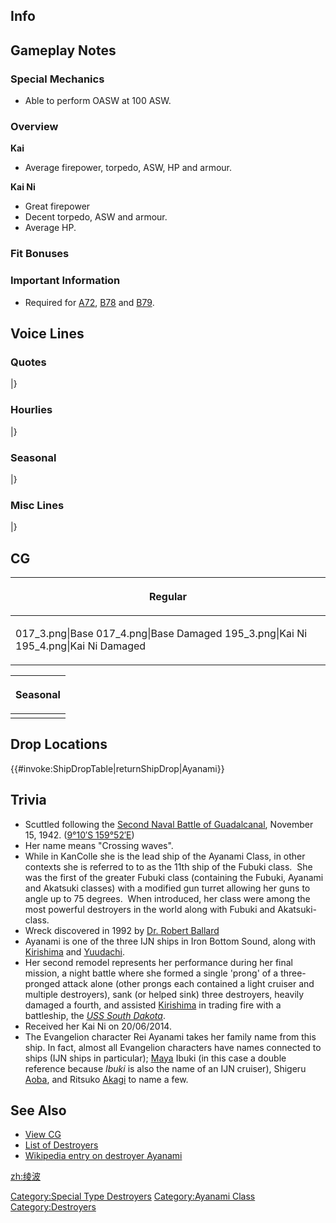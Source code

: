 ==Info==
{{KanmusuInfo|ID=017}}
{{KanmusuInfo|ID=017a}}
{{KanmusuInfo|ID=195}}

==Gameplay Notes==
===Special Mechanics===
* Able to perform OASW at 100 ASW.

===Overview===
'''Kai'''
* Average firepower, torpedo, ASW, HP and armour.  

'''Kai Ni'''
* Great firepower
* Decent torpedo, ASW and armour.
* Average HP.

===Fit Bonuses===
{{:{{BASEPAGENAME}}/Equipment Bonuses}}
{{clear}}

===Important Information===
* Required for [[Quests#A72|A72]], [[Quests#B78|B78]] and [[Quests#B79|B79]].

==Voice Lines==
===Quotes===
{{ShipquoteHeader}}
{{ShipquoteKai
|scenario = Introduction
|origin = ごきげんよう。特型駆逐艦、綾波と申します。
|translation = A pleasure to meet you. I'm the Special Type destroyer Ayanami.<ref>Special Type destroyers refers to the Fubuki, Ayanami and Akatsuki-classes which were designated as such because they represented such a leap in performance over previous destroyer classes.</ref>
|audio = Ayanami-Introduction.ogg
}}
{{ShipquoteKai
|scenario = Library
|origin = 特型駆逐艦、綾波です。改良吹雪型の1番艦なんです。
第三次ソロモン海海戦では、駆逐艦一隻としては、特別な大活躍をお見せしました。
頑張ります！
|translation = I'm the Special Type destroyer Ayanami. The first ship of the Improved Fubuki-class.
During the Third Battle of the Solomon Sea, I displayed a magnificent solo action.<ref>She was ordered to split off from her squadron to scout the other side of Savo Island during the [https://en.wikipedia.org/wiki/Naval_Battle_of_Guadalcanal Naval Battle of Guadalcanal]. Although she says it was a solo action, the engagement she participated in also involved Nagara and Uranami.</ref>
I did my best!
|audio = Ayanami-Library.ogg
}}
{{ShipquoteKai
|scenario = Secretary 1
|origin = はい、大丈夫ですよ？
|translation = Yes, I'm fine you know?
|audio = Ayanami-Secretary_1.ogg
}}
{{ShipquoteKai
|scenario = Secretary 2
|origin = お茶にいたしましょうか？
|translation = Shall I make tea?
|audio = Ayanami-Secretary_2.ogg
}}
{{ShipquoteKai
|scenario = Secretary 3
|origin = そんなに話しかけられてしまうとお仕事がちゃんと出来ないです・・・
|translation = You won't be able to do your job properly if you keep talking to me...
|audio = Ayanami-Secretary_3.ogg
}}
{{ShipquoteKai
|scenario = Secretary Idle
|kai = yes
|origin = 司令官、いつもお疲れ様です。お仕事 綾波応援していますね
|translation = Thanks for all your hard work Commander. I'll always be here to support you.
|audio = Ayanami-Secretary_(Idle).ogg
}}
{{ShipquoteKai
|scenario = Secretary (Married)
|kai = yes
|origin = 司令官、綾波ひとりでも結構頑張れるんですよ？でも、あなたと一緒だったら・・・もっと頑張れます！
|translation = Commander, I can work hard enough on my own you know? But, when I'm with you... I can work even harder!
|audio = AyanamiKai-Secretary Married.ogg
}}
{{ShipquoteKai
|scenario = Wedding
|origin = 綾波、がんばってますか？お役に立ってますか？…そ、そうですか、うれしいです！
|translation = Was I doing my best? Was I useful to you? ...R-really! I'm glad to hear it!
|audio = Ayanami-Wedding.ogg
}}
{{ShipquoteKai
|scenario = Player's Score
|origin = 司令官、お便りが来ています。
|translation = Commander, a letter has arrived.
|audio = Ayanami-Looking_At_Scores.ogg
}}
{{ShipquoteKai
|scenario = Joining the Fleet
|origin = 綾波、出撃します！
|translation = Ayanami, sortieing!
|audio = Ayanami-Joining_A_Fleet.ogg
}}
{{ShipquoteKai
|scenario = Equipment 1
|origin = はぁ…癒されます。感謝ですね～<ref>Shared with Supply before kai.</ref>
|translation = Haa~... That hit the spot. Thanks for that~
|audio = Ayanami-Equipment_1.ogg
}}
{{ShipquoteKai
|scenario = Equipment 1
|kai2 = yes
|origin = こちら、いただきますね。
|translation = Please, have my thanks.
|audio =AyanamiKai2-Equipment 1.ogg
}}
{{ShipquoteKai
|scenario = Equipment 2
|origin = 綾波、まるで生まれ変わったみたい！
|translation = I feel like I've been reborn!
|audio = Ayanami-Equipment_2.ogg
}}
{{ShipquoteKai
|scenario = Equipment 2
|kai2 = yes
|origin = はぁ…癒されます。感謝ですね～
|translation = Haa~... That hit the spot. Thanks for that~
|audio =AyanamiKai2-Equipment 2.ogg
}}
{{ShipquoteKai
|scenario = Equipment 3 <ref> Equipment(3) is shared with expedition selection, resource collection, instant repair and development. </ref>
|origin = やりましたー！<ref>Shared with Secretary Married before kai.</ref>
|translation = I did it!
|audio = Ayanami-Equipment_3.ogg
}}
{{ShipquoteKai
|scenario = Supply
|kai = yes
|origin = ありがとうございます！
|translation = Thank you very much!
|audio = AyanamiKai-Supply.ogg
}}
{{ShipquoteKai
|scenario = Docking (Minor Damage)
|origin = 少しだけ、休ませてください
|translation = Please let me rest for a bit...
|audio = Ayanami-Docking_Minor.ogg
}}
{{ShipquoteKai
|scenario = Docking (Major Damage)
|origin = ごめんなさい…綾波修理に入りますね…
|translation = Sorry... I'll be going for repairs...
|audio = Ayanami-Docking_Major.ogg
}}
{{ShipquoteKai
|scenario = Construction
|origin = 新しい仲間が来てくれたみたい！
|translation = It seems like a new comrade is coming!
|audio = Ayanami-Construction.ogg
}}
{{ShipquoteKai
|scenario = Returning from Sortie
|origin = 艦隊が作戦行動から帰投しました。
|translation = The fleet is back from completing the operation.
|audio = Ayanami-Returning_From_Sortie.ogg
}}
{{ShipquoteKai
|scenario = Starting a Sortie
|origin = 抜錨！出撃です！
|translation = Set sail! Let's sortie!
|audio = Ayanami-Starting_A_Sortie.ogg
}}
{{ShipquoteKai
|scenario = Starting a Battle
|origin = 左舷、砲雷撃戦用意！
|translation = Port, prepare for combat!
|audio = Ayanami-Battle_Start.ogg
}}
{{ShipquoteKai
|scenario = Attack
|origin = よく狙って・・・てーっ！
|translation = Steady your aim... fire!
|audio = Ayanami-Attack.ogg
}}
{{ShipquoteKai
|scenario = Night Battle Attack
|origin = 綾波が守ります！
|translation = I'll protect you!
|audio = Ayanami-Night_Attack.ogg
}}
{{ShipquoteKai
|scenario = Night Battle
|origin = この海域は譲れません！
|translation = I won't give up these waters!
|audio = Ayanami-Night_Battle.ogg
}}
{{ShipquoteKai
|scenario = MVP
|origin = 綾波が一番だなんて嬉しいです！司令官のおかげですね
|translation = I'm happy that I'm number one! It's thanks to the Commander.
|audio = Ayanami-MVP.ogg
}}
{{ShipquoteKai
|scenario = Minor Damage 1
|origin = ぁあっ！被弾した！？
|translation = Ah! I got hit...!
|audio = Ayanami-Minor_Damage_1.ogg
}}
{{ShipquoteKai
|scenario = Minor Damage 2
|origin =  きゃああああああ
|translation = Kyaaah!
|audio = Ayanami-Minor_Damage_2.ogg
}}
{{ShipquoteKai
|scenario = Major Damage
|origin = まっ…まだ…戦える…はずです…
|translation = I-I... think... I can still fight...
|audio = Ayanami-Major_Damage.ogg
}}
{{ShipquoteKai
|scenario = Sunk
|origin = 吹雪は無事かしら・・・・・そう、良かった
|translation = I wonder if Fubuki is safe... really, thank goodness.
|audio = Ayanami-Sunk.ogg
}}
|} <references/>
{{clear}}

===Hourlies===
{{ShipquoteHeader | type = hourly}}
{{ShipquoteKai
|scenario = 00:00
|origin = 午前0時です。こんな夜更けにすみません
|translation = It's 12am. Sorry to disturb you so late at night.
|audio = Ayanami-00.ogg
}}
{{ShipquoteKai
|scenario = 01:00
|origin = 午前1時です。もしお邪魔でしたら音量下げてくださいね
|translation = It's 1am. Please lower the volume if I'm disturbing you.
|audio = Ayanami-01.ogg
}}
{{ShipquoteKai
|scenario = 02:00
|origin = 午前2時で―す！深夜ですし もうちょっと小声にいたしましょうか
|translation = It's 2am~! Should I talk quieter since it's the middle of the night?
|audio = Ayanami-02.ogg
}}
{{ShipquoteKai
|scenario = 03:00
|origin = ご～ぜ～ん～　3時でーす(小声)
|translation = It's~ 3~ am~ (Whispering)
|audio = Ayanami-03.ogg
}}
{{ShipquoteKai
|scenario = 04:00
|origin = 午前4時です…綾波も…このぐらい大丈夫ですよぉ… もうすぐ…朝ですねぇ…
|translation = It's 4am... I'm still... doing fine... It's almost... morning...
|audio = Ayanami-04.ogg
}}
{{ShipquoteKai
|scenario = 05:00
|origin = 午前5時です。もうすぐ総員起こしの時間ですね。艦娘たちを起こしてきますね
|translation = It's 5am. Almost time for morning assembly. The shipgirls will be getting up soon.
|audio = Ayanami-05.ogg
}}
{{ShipquoteKai
|scenario = 06:00
|origin = 午前6時です。朝になりました。司令官おはようございます。今日も一日頑張りましょう
|translation = It's 6am. Morning's here. Good morning Commander. Let's give it our all today.
|audio = Ayanami-06.ogg
}}
{{ShipquoteKai
|scenario = 07:00
|origin = 午前7時です。司令官、タオルここに置いておきますね
|translation = It's 7am. I'll leave your towel over here Commander.
|audio = Ayanami-07.ogg
}}
{{ShipquoteKai
|scenario = 08:00
|origin = 午前8時です。司令官、朝ごはんのご用意ができてます。お味噌汁はお麩でよかったかしら？
|translation = It's 8am. Breakfast is ready Commander. Would you like to have some miso soup with seitan?<ref>[https://en.wikipedia.org/wiki/Wheat_gluten_(food) Seitan] is wheat gluten. It is usually baked before being added to soups.</ref>
|audio = Ayanami-08.ogg
}}
{{ShipquoteKai
|scenario = 09:00
|origin = 午前9時です 。そろそろデイリー任務を片付けてしまいましょうか。了解しました
|translation = It's 9am. Shall we start clearing daily missions soon? Roger that.
|audio = Ayanami-09.ogg
}}
{{ShipquoteKai
|scenario = 10:00
|origin = 午前10時です。司令官、綾波は何をすればよろしいですか？
|translation = It's 10am. Do you need me to do anything?
|audio = Ayanami-10.ogg
}}
{{ShipquoteKai
|scenario = 11:00
|origin = 午前11時です！ お昼の準備ですね。わかりました。お任せ下さい
|translation = It's 11am. Time to start preparing lunch huh. Understood. Please leave it me.
|audio = Ayanami-11.ogg
}}
{{ShipquoteKai
|scenario = 12:00
|origin = 正午。お昼のご用意ができました。綾波特製肉じゃが定食です！お味はいかが？
|translation = Noon. Lunch is ready. It's my special Nikugaga meal! Is it to your liking?<ref>[https://en.wikipedia.org/wiki/Nikujaga Nikujaga] is a Japanese stew made with meat, potato and onions stewed in a soy sauce stock.</ref>
|audio = Ayanami-12.ogg
}}
{{ShipquoteKai
|scenario = 13:00
|origin = 午後1時です。綾波、我ながら満足しちゃいました。司令官はご満足されましたか？
|translation = It's 1pm. I'm satisfied with how that turned out. Were you satisfied too Commander?
|audio = Ayanami-13.ogg
}}
{{ShipquoteKai
|scenario = 14:00
|origin = 午後2時です。さて！綾波もそろそろ本領発揮しちゃおうかな。頑張りますね
|translation = It's 2pm. Right! It's time for me to show you what I can really do. I'll do my best.
|audio =Ayanami-14.ogg
}}
{{ShipquoteKai
|scenario = 15:00
|origin = 午後3時。私たちの艦隊のランキングを上げるためにも綾波、頑張りますね
|translation = It's 3pm. I'm going to do my best to help increase our fleet's ranking.
|audio = Ayanami-15.ogg
}}
{{ShipquoteKai
|scenario = 16:00
|origin = 午後4時。綾波、こう見えて狙った敵は逃しません。出撃を意見具申いたします
|translation = 4pm. Despite everything, I didn't let the enemy escape my sights. I'll start on the mission report.
|audio = Ayanami-16.ogg
}}
{{ShipquoteKai
|scenario = 17:00
|origin = 午後5時。司令官、もうちょっと先を目指してみます？ 綾波お供いたします。
|translation = 5pm. Do you want to take it to the next level Commander? I'll accompany you. 
|audio = Ayanami-17.ogg
}}
{{ShipquoteKai
|scenario = 18:00
|origin = 午後6時。そろそろ夜の時間ですね。綾波も少し疲労がたまってしまいましたぁ…
|translation = 6pm. It's almost night time. I've gotten a bit fatigued...
|audio = Ayanami-18.ogg
}}
{{ShipquoteKai
|scenario = 19:00
|origin = 午後7時。綾波、執務室の檜のお風呂使ってもいいんですか！ ほっ、本当に！？
|translation = 7pm. I can use the cypress bath in the office!? R-really!?
|audio = Ayanami-19.ogg
}}
{{ShipquoteKai
|scenario = 20:00
|origin = 午後8時。司令官。せっかくですが入渠ドックが空いていますので綾波はこちらで十分です。
|translation = 8pm. I appreciate the offer but using an empty dock is enough for me.
|audio = Ayanami-20.ogg
}}
{{ShipquoteKai
|scenario = 21:00
|origin = 午後9時です。夜の鎮守府は静かですね
|translation = It's 9pm. The base at night sure is quiet.
|audio = Ayanami-21.ogg
}}
{{ShipquoteKai
|scenario = 22:00
|origin = 午後10時となりました。今晩も頑張ってまいりましょう
|translation = It's now 10pm. Let's do our best tonight too.
|audio =Ayanami-22.ogg
}}
{{ShipquoteKai
|scenario = 23:00
|origin = 午後11時です。司令官、綾波も実は少しだけ夜戦には自信があるんです。今度是非！
|translation = It's 11pm. To tell you the truth Commander, I have a bit of confidence in night battles. Next time let me do it!
|audio = Ayanami-23.ogg
}}
|} <references/>
{{clear}}

===Seasonal===
{{SeasonalHeaderOld}}
{{SeasonalQuote
|scenario = [[Seasonal/Second_Anniversary|2nd Anniversary]]
|origin = やりましたー。司令官、二周年本当におめでとうございます！
|translation =We did it. Congratulations on reaching the 2nd anniversary, Commander!	
|audio = 017_Ayanami_2ndAnniv.mp3
|notes = 
}}
{{SeasonalQuote
|scenario = [[Seasonal/Rainy_Season_2015|Rainy Season 2015]]
|origin = 梅雨の季節、雨の音も、気持ちを切り替えれば、心地良いですね。司令官も、そう思われます？
|translation =	You’ll feel better if you look at the rainy season, and the sound of rain, from a different perspective. Don’t you think so, Commander?
|audio = Ayanami_Rainy_Secretary_1.ogg
|notes =
}}
{{SeasonalQuote
|scenario = [[Seasonal/Mid_Summer_Season_Update|Midsummer 2015]]
|origin = 夏は…やっぱり暑いですね…。司令官、敷波が持ってきてくれたスイカ、切りましょうか！
|translation =	Summer… sure is hot… Let’s slice up the watermelon Shikinami got us, Commander! 
|audio = Ayanami_Mid_Summer.ogg
|notes =
}}
{{SeasonalQuote
|scenario = [[Seasonal/Mid_Autumn_2015_Seasonal_Update|Midautumn 2015]]
|origin = 綾波、この季節、好きなんです。綾波が進水したのも、秋なんですよ。ウフフ~
|translation =	I like this time of year. I was launched in autumn after all. Ufufu~
|audio = Ayanami_Mid_Autumn2015.ogg
|notes =
}}
{{SeasonalQuote
|scenario = [[Seasonal/Christmas_2015|Christmas 2015]]
|origin = メリークリスマス、司令官！はい、綾波と敷波からのプレゼントです！ケーキもどうぞ！
|translation =	Merry Christmas, Commander! Here’s a present from Shikinami and me! Have some cake too!
|audio = Ayanami_Christmas_2015_Sec1.ogg
|notes =
}}
{{SeasonalQuote
|scenario = [[Seasonal/New_Year_2016|New Year 2016]]
|origin = 司令官、新年、あ～け～ました！本年も、綾波たちを、どうぞよろしくお願いいたします！
|translation =	Happy New Year, Commander! Please treat us well this year too!
|audio = Ayanami_New_Years_Day_2016.ogg
|notes = 
}}
{{SeasonalQuote
|scenario = [[Seasonal/Valentine%27s_Day_2016|Valentine’s Day 2016]]
|origin = はい、バレンタインの、チョコレートです。お口に合うといいですが…どうぞっ！
|translation =	Yes, it’s Valentine’s chocolate. I hope they’re to your liking… Here you go! 
|audio = Ayanami_Valentine_Sec1.ogg
|notes = 
}}
{{SeasonalQuote
|scenario = [[Seasonal/Third_Anniversary|3rd Anniversary]]
|origin = ついに、や・り・ま・し・た・！司令官、三周年本当におめでとうございます！えへへ、綾波も、うぅれしっ！
|translation =	It’s finally he~ re~! A huge congratulations on the 3rd Anniversary, Commander! Ehehe, I’m happy too!
|audio = Ayanami_3rd_Anniversary_Sec1.mp3
|notes = 
}}
{{SeasonalQuote
|scenario = [[Seasonal/Saury_2016|Saury Festival 2016]]
|origin = 特型駆逐艦綾波、秋刀魚漁支援、出撃準備完了です！司令官、いつでもお明示くださいね！
|translation =	Special-type destroyer, Ayanami, has finished preparations for saury fishing support! I’m standing by for your orders, Commander!
|audio = Ayanami_Sec1_Saury_2016.mp3
|notes = 
}}
{{SeasonalQuote
|scenario = [[Seasonal/Fourth_Anniversary|4th Anniversary]]
|origin = ついに、や・り・ま・し・た・！司令官、四周年、本当に本当におめでとうごさいます！えへへ…うふふっ…うふふっ。綾波も…うーれしぃ！
|translation =	It’s~ finally~ here~! My sincerest congratulations on the 4th Anniversary, Commander! Ehehe… Ufufu… ufufu… I’m… happy too!
|audio = Ayanami_4th_Anniversary_Sec1_2017.mp3
|notes = 
}}
{{SeasonalQuote
|scenario = [[Seasonal/White_Day_2018|White Day 2018]]
|origin = こちらを、お返しに？司令官、ありがとうございます！綾波、大事にいだたきますね。はーむ。美味しい…美味しいです！
|translation =	Is this a return gift? Thank you very much, Commander! I’ll be sure to savour it. *nom* It’s… It’s delicious!
|audio = Ayanami_White_Day_2018_Sec1.mp3
|notes = 
}}
{{SeasonalQuote
|scenario = [[Seasonal/Fifth_Anniversary|5th Anniversary]]
|origin = や・り・ま・し・た！司令官、五周年、本当におめでとうございます！へへへぇ。
|translation =	We. Did. It! Congratulations on the 5th Anniversary, Commander! Hehehe.
|audio = Ayanami_5th_Anniversary_Sec1.mp3
|notes = 
}}
{{SeasonalQuote
|scenario = [[Seasonal/Late_Autumn_2018|Late Autumn 2018]]
|origin = 司令官、今日は浴衣で鎮守府の縁日に行きましょう。射的…綾波、射的やりたいです。いいですか？
|translation =	Since I'm wearing a yukata today, let's go to the Naval Base Festival, Commander. The shooting gallery... I want to play the shooting gallery. Is that alright?
|audio = Ayanami_Late_Autumn_2018_Sec1.mp3
|notes = Secretary 1
}}
{{SeasonalQuote
|scenario = [[Seasonal/Late_Autumn_2018|Late Autumn 2018]]
|origin = 狙います…えっ、実弾？何がですか？
|translation =	I'm opening fire... Eh, live ammo? What about it?
|audio = Ayanami_Late_Autumn_2018_Sec2.mp3
|notes = Secretary 2
}}
{{SeasonalQuote
|scenario = [[Seasonal/Late_Autumn_2018|Late Autumn 2018]]
|origin = やーりーまーしーたー！司令官、ほら、取りました！えへぇ、かわいいですね？えぇ、百式？なにかですか？…えぇー。
|translation =	Iii diiid ittt! Look, Admiral, I got it! Ehe, isn't it cute? Eh, Type 100? What's that? ...Eeeeh.
|audio = Ayanami_Late_Autumn_2018_Sec3.mp3
|notes = Secretary 3
}}
{{SeasonalQuote
|scenario = [[Seasonal/Sixth_Anniversary|6th Anniversary]]
|origin = こほん…や・れ・ま・し・た！司令官、六周年！本当に、おめでとうご・ざ・い・ま・す！えへへぇ。
|translation =	*Ahem*... It's~ heeeereee~! Commander, it's the 6th Anniversary! My sincerest congraaaatuuulaaatiooonsss! Ehehe.
|audio = Ayanami_6th_Anniversary_Sec1.mp3
|notes = 
}}
{{SeasonalQuote
|scenario = [[Seasonal/Seventh_Anniversary|7th Anniversary]]
|origin = ほはぁ。やりましたぁー。七周年です、司令官。ほんとうにおめでーとうぅーござーいまぁーす！うふふふぅ。
|translation =	Wowee. We made iiiit. It's the 7th Anniversary, Commander. Coooonnngrraaatuuulaaatiiioonnns! Hehehe.
|audio = Ayanami_7th_Anniversary_Secretary_1.mp3
|notes = 
}}
|} <references/>

{{clear}}

===Misc Lines===
{{SeasonalHeaderOld}}
{{SeasonalQuote
|scenario = [[Winter_2018_Event|Final Battle 2018]]
|origin = 第十九駆逐隊、戦場に到着！これより突撃する！
|translation =	The 19th Destroyer Division has arrived on the battlefield! We’re charging in now!
|audio = Ayanami-FriendFleet.mp3
|notes = Friend Fleet line
}}
{{SeasonalQuote
|scenario = [[Winter_2018_Event|Final Battle 2018]]
|origin = 綾波、了解！い、行きますよおぉー！
|translation =	Roger that! H-here I gooooooo~!
|audio = Ayanami-FriendFleet2.mp3
|notes = Friend Fleet line
}}
|} <references/>

{{clear}}

==CG==
{| class="mw-collapsible mw-collapsed wikitable" style="width: 100%;"
!Regular
|-
|<gallery>
017_3.png|Base
017_4.png|Base Damaged
195_3.png|Kai Ni
195_4.png|Kai Ni Damaged
</gallery>
|}

{| class="mw-collapsible mw-collapsed wikitable" style="width: 100%;"
!Seasonal
|-
|<gallery>
KanMusu17Yukata.png|[[Seasonal/Summer_2017|Summer 2017]]
KanMusu17Yukatadmg.png||[[Seasonal/Summer_2017|Summer 2017 Damaged]]
</gallery>
|}

==Drop Locations==
{{#invoke:ShipDropTable|returnShipDrop|Ayanami}}

==Trivia==
*Scuttled following the [http://en.wikipedia.org/wiki/Naval_Battle_of_Guadalcanal#Second_Naval_Battle_of_Guadalcanal.2C_14.E2.80.9315_November Second Naval Battle of Guadalcanal], November 15, 1942. ([http://tools.wmflabs.org/geohack/geohack.php?pagename=Japanese_destroyer_Ayanami_%281929%29&params=9_10_S_159_52_E_type:landmark_region:SB 9°10′S 159°52′E])
*Her name means "Crossing waves".
*While in KanColle she is the lead ship of the Ayanami Class, in other contexts she is referred to to as the 11th ship of the Fubuki class.  She was the first of the greater Fubuki class (containing the Fubuki, Ayanami and Akatsuki classes) with a modified gun turret allowing her guns to angle up to 75 degrees.  When introduced, her class were among the most powerful destroyers in the world along with Fubuki and Akatsuki-class.
*Wreck discovered in 1992 by [http://en.wikipedia.org/wiki/Robert_Ballard Dr. Robert Ballard]
*Ayanami is one of the three IJN ships in Iron Bottom Sound, along with [[Kirishima]] and [[Yuudachi]].
*Her second remodel represents her performance during her final mission, a night battle where she formed a single 'prong' of a three-pronged attack alone (other prongs each contained a light cruiser and multiple destroyers), sank (or helped sink) three destroyers, heavily damaged a fourth, and assisted [[Kirishima]] in trading fire with a battleship, the ''[http://en.wikipedia.org/wiki/USS_South_Dakota_(BB-57) USS South Dakota]''.
* Received her Kai Ni on 20/06/2014.
*The Evangelion character Rei Ayanami takes her family name from this ship. In fact, almost all Evangelion characters have names connected to ships (IJN ships in particular); [[Maya]] Ibuki (in this case a double reference because ''Ibuki'' is also the name of an IJN cruiser), Shigeru [[Aoba]], and Ritsuko [[Akagi]] to name a few.

==See Also==
*[[{{PAGENAME}}/Gallery|View {{PAGENAME}} CG]]
*[[EliteDD|List of Destroyers]]
*[[wikipedia:Japanese_destroyer_Ayanami_(1929)|Wikipedia entry on destroyer Ayanami]]
 {{shiplist}}
[[Category:Special Type Destroyers]]
[[Category:Ayanami Class]]
[[Category:Destroyers]]
[[zh:绫波]]